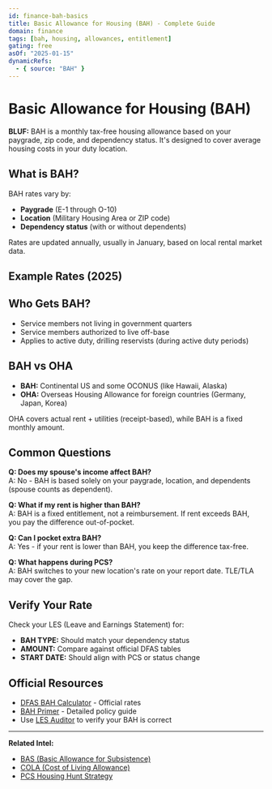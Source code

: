 ```yaml
---
id: finance-bah-basics
title: Basic Allowance for Housing (BAH) - Complete Guide
domain: finance
tags: [bah, housing, allowances, entitlement]
gating: free
asOf: "2025-01-15"
dynamicRefs:
  - { source: "BAH" }
---
```


# Basic Allowance for Housing (BAH)

**BLUF:** BAH is a monthly tax-free housing allowance based on your paygrade, zip code, and dependency status. It's designed to cover average housing costs in your duty location.

<Disclaimer kind="finance" />

## What is BAH?

BAH rates vary by:
- **Paygrade** (E-1 through O-10)
- **Location** (Military Housing Area or ZIP code)
- **Dependency status** (with or without dependents)

Rates are updated annually, usually in January, based on local rental market data.

## Example Rates (2025)

<RateBadge source="BAH" code="WA311" paygrade="E06" withDeps={true} label="E-6 with dependents, JBLM/Tacoma (WA311)" />

<RateBadge source="BAH" code="CA038" paygrade="E06" withDeps={true} label="E-6 with dependents, San Diego (CA038)" />

<AsOf source="BAH" />

## Who Gets BAH?

- Service members not living in government quarters
- Service members authorized to live off-base
- Applies to active duty, drilling reservists (during active duty periods)

## BAH vs OHA

- **BAH:** Continental US and some OCONUS (like Hawaii, Alaska)
- **OHA:** Overseas Housing Allowance for foreign countries (Germany, Japan, Korea)

OHA covers actual rent + utilities (receipt-based), while BAH is a fixed monthly amount.

## Common Questions

**Q: Does my spouse's income affect BAH?**  
A: No - BAH is based solely on your paygrade, location, and dependents (spouse counts as dependent).

**Q: What if my rent is higher than BAH?**  
A: BAH is a fixed entitlement, not a reimbursement. If rent exceeds BAH, you pay the difference out-of-pocket.

**Q: Can I pocket extra BAH?**  
A: Yes - if your rent is lower than BAH, you keep the difference tax-free.

**Q: What happens during PCS?**  
A: BAH switches to your new location's rate on your report date. TLE/TLA may cover the gap.

## Verify Your Rate

Check your LES (Leave and Earnings Statement) for:
- **BAH TYPE:** Should match your dependency status
- **AMOUNT:** Compare against official DFAS tables
- **START DATE:** Should align with PCS or status change

<AsOf source="BAH" inline />

## Official Resources

- [DFAS BAH Calculator](https://www.defensetravel.dod.mil/site/bahCalc.cfm) - Official rates
- [BAH Primer](https://www.defensetravel.dod.mil/Docs/perdiem/BAH-Primer.pdf) - Detailed policy guide
- Use [LES Auditor](/dashboard/paycheck-audit) to verify your BAH is correct

---

**Related Intel:**
- [BAS (Basic Allowance for Subsistence)](/dashboard/intel/finance/bas-basics)
- [COLA (Cost of Living Allowance)](/dashboard/intel/finance/cola-guide)
- [PCS Housing Hunt Strategy](/dashboard/intel/pcs/housing-hunt)

